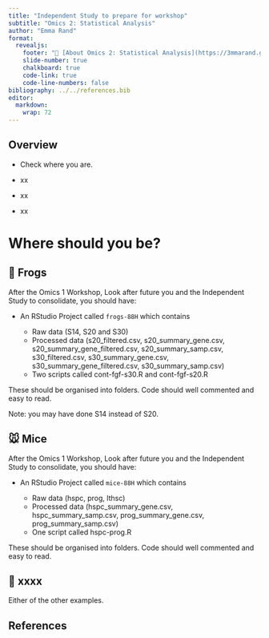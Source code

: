```yaml
---
title: "Independent Study to prepare for workshop"
subtitle: "Omics 2: Statistical Analysis"
author: "Emma Rand"
format: 
  revealjs:
    footer: "🔗 [About Omics 2: Statistical Analysis](https://3mmarand.github.io/BIO00088H-data/omics/week-4/overview.html)"
    slide-number: true
    chalkboard: true
    code-link: true
    code-line-numbers: false
bibliography: ../../references.bib
editor: 
  markdown: 
    wrap: 72
---
```


## Overview

::: incremental

-   Check where you are.

-   xx

-   xx

-  xx
:::

# Where should you be?

## 🐸 Frogs

After the Omics 1 Workshop, Look after future you and the Independent Study to consolidate, you should have:

-   An RStudio Project called `frogs-88H` which contains

    -   Raw data (S14, S20 and S30)
    -   Processed data (s20_filtered.csv, s20_summary_gene.csv, s20_summary_gene_filtered.csv, s20_summary_samp.csv, s30_filtered.csv, s30_summary_gene.csv, s30_summary_gene_filtered.csv, s30_summary_samp.csv)
    -   Two scripts called cont-fgf-s30.R and cont-fgf-s20.R

These should be organised into folders. Code should well commented and easy to read.

Note: you may have done S14 instead of S20.


## 🐭 Mice

After the Omics 1 Workshop, Look after future you and the Independent Study to consolidate, you should have:

-   An RStudio Project called `mice-88H` which contains

    -   Raw data (hspc, prog, lthsc)
    -   Processed data (hspc_summary_gene.csv, hspc_summary_samp.csv, prog_summary_gene.csv, prog_summary_samp.csv)
    -   One script called hspc-prog.R

These should be organised into folders. Code should well commented and easy to read.

## 🍂 xxxx


Either of the other examples.

## References
